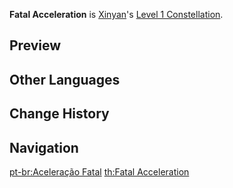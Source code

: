 {{Constellation Infobox
|image       = Constellation Fatal Acceleration.png
|description = Upon scoring a CRIT Hit, increases ATK SPD of Xinyan's [[Dance on Fire|Normal and Charged Attacks]] by 12% for 5s.<br />Can only occur once every 5s.
|level       = 1
|character   = Xinyan
|utility1    = CRIT Hit
|utility2    = ATK SPD
|utility3    = Charged Attack
}}
'''Fatal Acceleration''' is [[Xinyan]]'s [[Level 1 Constellation]].

==Preview==
{{Preview
|file=Constellation Fatal Acceleration
}}

==Other Languages==
{{Other Languages
|en      = Fatal Acceleration
|zhs     = 绝命的加速
|zhs_rm  = Jué Mìng De Jiāsù
|zht     = 絕命的加速
|zht_rm  = Jué Mìng De Jiāsù
|zh_tl   = Fatal Acceleration
|ja      = 絶命の加速
|ja_rm   = Zetsumei no Kasoku
|ja_tl   = Deadly Acceleration
|ko      = 절명의 가속
|ko_rm   = Jeolmyeong-ui Gasok
|ko_tl   = Acceleration of Death
|es      = Aceleración letal
|es_tl   = Lethal Aceleration
|fr      = Accélération fatale
|fr_tl   = Fatal Acceleration
|ru      = Фатальный разгон
|ru_tl   = 
|th      = Fatal Acceleration
|vi      = Gia Tốc Của Tuyệt Mệnh
|vi_tl   = 
|de      = Tödliche Beschleunigung
|de_tl   = Fatal Acceleration
|id      = Fatal Acceleration
|pt      = Aceleração Fatal
|pt_tl   = Fatal Acceleration
}}

==Change History==
{{Change History|1.1}}

==Navigation==
{{Talent Navbox|Xinyan}}
[[pt-br:Aceleração Fatal]]
[[th:Fatal Acceleration]]